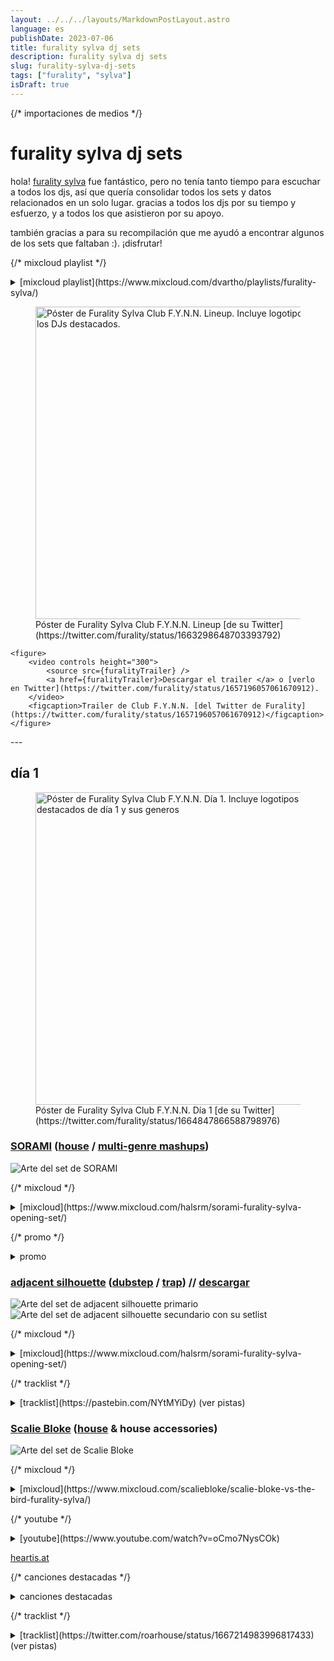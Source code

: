 ```yaml
---
layout: ../../../layouts/MarkdownPostLayout.astro
language: es
publishDate: 2023-07-06
title: furality sylva dj sets
description: furality sylva dj sets
slug: furality-sylva-dj-sets
tags: ["furality", "sylva"]
isDraft: true
---
```


{/* importaciones de medios */}

# furality sylva dj sets

hola! [furality sylva](https://furality.org/) fue fantástico, pero no tenía tanto tiempo para escuchar a todos los djs, 
así que quería consolidar todos los sets y datos relacionados en un solo lugar. gracias a todos los djs por su tiempo y esfuerzo, 
y a todos los que asistieron por su apoyo. 

también gracias a <CohostMention username="Dex" /> para <CohostTooltip username="Dex" postTitle="furality sylva dj sets" postDate="2023-06-09" postURL="https://cohost.org/Dex/post/1654063-furality-sylva-dj-se">su recompilación</CohostTooltip> que me ayudó a encontrar algunos de los sets que faltaban :).
¡disfrutar!

{/* mixcloud playlist */}
<details>
    <summary>[mixcloud playlist](https://www.mixcloud.com/dvartho/playlists/furality-sylva/)</summary>
    <iframe width="100%" height="180" src="https://www.mixcloud.com/widget/iframe/?hide_cover=1&feed=%2Fdvartho%2Fplaylists%2Ffurality-sylva%2F" frameborder="0" loading="lazy"></iframe>
</details>

<div class="row">
    <figure>
        <Image src={furalitySylvaLineupPoster} alt="Póster de Furality Sylva Club F.Y.N.N. Lineup. Incluye logotipos de todas los DJs destacados." height="500" />
        <figcaption>Póster de Furality Sylva Club F.Y.N.N. Lineup [de su Twitter](https://twitter.com/furality/status/1663298648703393792)</figcaption>
    </figure>

    <figure>
        <video controls height="300">
            <source src={furalityTrailer} />
            <a href={furalityTrailer}>Descargar el trailer </a> o [verlo en Twitter](https://twitter.com/furality/status/1657196057061670912).
        </video>
        <figcaption>Trailer de Club F.Y.N.N. [del Twitter de Furality](https://twitter.com/furality/status/1657196057061670912)</figcaption>
    </figure>
</div>
---

## día 1

<figure>
    <Image src={furalitySylvaDay1Poster} alt="Póster de Furality Sylva Club F.Y.N.N. Día 1. Incluye logotipos de los DJs destacados de día 1 y sus generos" height="500" />
    <figcaption>Póster de Furality Sylva Club F.Y.N.N. Día 1 [de su Twitter](https://twitter.com/furality/status/1664847866588798976)</figcaption>
</figure>

### [SORAMI](https://soramiwanwan.carrd.co/) ([house](https://es.wikipedia.org/wiki/House_(m%C3%BAsica)) / [multi-genre mashups](https://es.wikipedia.org/wiki/Mashup_(m%C3%BAsica)))
<img class="setArt" src={soramiSetArt.src} alt="Arte del set de SORAMI" />

{/* mixcloud */}
<details>
    <summary>[mixcloud](https://www.mixcloud.com/halsrm/sorami-furality-sylva-opening-set/)</summary>
    <iframe width="100%" height="60" src="https://www.mixcloud.com/widget/iframe/?hide_cover=1&mini=1&feed=%2Fhalsrm%2Fsorami-furality-sylva-opening-set%2F" frameborder="0" loading="lazy"></iframe>
</details>

{/* promo */}
<details>
    <summary>promo</summary>
    <figure>
        <video controls height="300">
            <source src={soramiPromo} />
            <a href={soramiPromo}>Descargar el promo </a> o [verlo en Twitter](https://twitter.com/dc_srm/status/1665878256028127232).
        </video>
        <figcaption>Promo del tracklist del set de SORAMI [de su Twitter](https://twitter.com/dc_srm/status/1665878256028127232)</figcaption>
    </figure>
</details>

### [adjacent silhouette](https://twitter.com/adjacentsilhou1) ([dubstep](https://es.wikipedia.org/wiki/Dubstep) / [trap](https://es.wikipedia.org/wiki/Trap_(m%C3%BAsica))) // [descargar](https://drive.google.com/file/d/1qtVlQ3JIcafILRUiSuH_r1KmGcxOmTXH/view)

<img class="setArt" src={adjacentSilhouetteSetArt1.src} alt="Arte del set de adjacent silhouette primario" />
<img class="setArt" src={adjacentSilhouetteSetArt2.src} alt="Arte del set de adjacent silhouette secundario con su setlist" />

{/* mixcloud */}
<details>
    <summary>[mixcloud](https://www.mixcloud.com/halsrm/sorami-furality-sylva-opening-set/)</summary>
    <iframe width="100%" height="60" src="https://www.mixcloud.com/widget/iframe/?hide_cover=1&mini=1&feed=%2Fadjacent_silhouette_%2Flive-at-furality-sylva-06022023%2F" frameborder="0" loading="lazy"></iframe>
</details>

{/* tracklist */}
<details>
    <summary>[tracklist](https://pastebin.com/NYtMYiDy) (ver pistas)</summary>

    <img class="setArtLarge" src={adjacentSilhouetteSetArt2.src} alt="Arte del set de adjacent silhouette secundario con su setlist" />

    | #     | canción                           | artista                       |
    |-------|-----------------------------------|-------------------------------|
    | 01    | Wanting / Knowing                 | KILLMATTER                    |
    | 02    | Leviathan Flows                   | Dr. Ozi                       |
    | 03    | Hit Em                            | BLURRD VZN, Louiejayxx        |
    | 04    | Rumble (Guy Arthur Remix)         | Fred Again, Flowdan, Skrillex |
    | 05    | Over                              | W IN K                        |
    | 06    | Babatunde (Voltra Remix)          | G-Rex, Peekaboo               |
    | 07    | Focus                             | Charli XCX                    |
    | 08    | Destiny                           | 1788-L, Blanke                |
    | 09    | Bye Bye (Emoteria Flip)           | Iglooghost                    |
    | 10    | Dog in a Cage                     | Convolk                       |
    | 11    | Flora                             | Malixe                        |
    | 12    | Sanctuary                         | Hikaru Utada                  |
    | 13    | Fellow Feeling (Shadeient Remix)  | Porter Robinson               |
    | 14    | Nihilism Begins at Home           | MUST DIE!                     |
    | 15    | Kaiju (Rickyxsan Remix)           | Space Laces                   |
    | 16    | Poppin'                           | Rickyxsan                     |
    | 17    | Time (Slumberjack Remix)          | Alison Wonderland, Quix       |
    | 18    | Disorder                          | Bellorum                      |
    | 19    | Sorrow Tech                       | MUST DIE!                     |
    | 20    | Dualism                           | Badfella                      |
    | 21    | Wraith                            | VRG                           |
    | 22    | Chaos                             | MUST DIE!                     |
    | 23    | Anodize                           | VARI                          |
    | 24    | Prettyboy                         | CORTR                         |
    | 25    | In Your Head (Control Freak Edit) | G Jones                       |
    | 26    | Laserbeam (Rico Harvey Flip)      | Ray Volpe                     |
    | 27    | Chamber (Ramonpang Flip)          | ISOxo                         |
    | 28    | Dream State                       | Frosttop                      |
    | 29    | Back to U (Control Freak Remix)   | Slander, William Black        |
    | 30    | Powermove (Scullion Flip)         | ISOxo, Peekaboo               |
    | 31    | Inhale Exhale                     | Aluna, KITO, Skrillex         |
    | 32    | Beam (Collicion Edit)             | ISOxo                         |
    | 33    | Tears                             | Joker, Skrillex, Sleepnet     |
    | 34    | Aurora                            | RL Grime                      |
    | 35    | Feeling                           | BAFU                          |
    | 36    | Eyes in the Water (Yohex Flip)    | Six Impala                    |
    | 37    | Want Me 2                         | Kavari                        |
    | 38    | Miss You (TRVCY Remix)            | Oliver Tree, Robin Schulz     |
    | 39    | Feel It All (MUST DIE! Remix)     | KOMPANY                       |
    | 40    | Ghost                             | Heimanu, Hex Cougar           |
    | 41    | Stallions                         | FKNSYD, Wavedash              |
    | 42    | Fellow Feeling (Worlds Live Edit) | Porter Robinson               |
</details>

### [Scalie Bloke](https://www.roarhouserecords.com/scalie-bloke/) ([house](https://es.wikipedia.org/wiki/House_(m%C3%BAsica)) & house accessories)

<img src={scalieBlokeSetArt.src} alt="Arte del set de Scalie Bloke" class="setArt" />

{/* mixcloud */}
<details>
    <summary>[mixcloud](https://www.mixcloud.com/scaliebloke/scalie-bloke-vs-the-bird-furality-sylva/)</summary>
    <iframe width="100%" height="60" src="https://www.mixcloud.com/widget/iframe/?hide_cover=1&mini=1&feed=%2Fscaliebloke%2Fscalie-bloke-vs-the-bird-furality-sylva%2F" frameborder="0" ></iframe>
</details>

{/* youtube */}
<details>
    <summary>[youtube](https://www.youtube.com/watch?v=oCmo7NysCOk)</summary>
    <iframe width="560" height="315" src="https://www.youtube-nocookie.com/embed/oCmo7NysCOk" title="YouTube video player" frameborder="0" allow="accelerometer; autoplay; clipboard-write; encrypted-media; gyroscope; picture-in-picture; web-share" allowfullscreen></iframe>
</details>

[heartis.at](https://hearthis.at/scaliebloke/dj-set-furality-2023-mixcloud-version/)

{/* canciones destacadas */}
<details>
    <summary>canciones destacadas</summary>

    #### WHSPRS - [Fox Boy (Scalie Bloke's Remix)](https://www.youtube.com/watch?v=3C6aPeQEm_E)

    <div class="row">
        <iframe width="560" height="315" src="https://www.youtube-nocookie.com/embed/3C6aPeQEm_E" title="YouTube video player" frameborder="0" allow="accelerometer; autoplay; clipboard-write; encrypted-media; gyroscope; picture-in-picture; web-share" allowfullscreen loading="lazy"></iframe>
        <iframe style="border-radius:12px" src="https://open.spotify.com/embed/track/101q7twdV5cSqdK1Ar5T19?utm_source=generator" width="100%" height="152" frameBorder="0" allowfullscreen="" allow="autoplay; clipboard-write; encrypted-media; fullscreen; picture-in-picture" loading="lazy"></iframe>
    </div>
    <iframe style="border: 0; width: 100%; height: 42px;" src="https://bandcamp.com/EmbeddedPlayer/album=1041146786/size=small/bgcol=333333/linkcol=e32c14/transparent=true/" seamless loading="lazy"><a href="https://roarhouse.bandcamp.com/album/whsprs-fox-boy-scalie-blokes-extended-mix">WHSPRS - Fox Boy (Scalie Bloke&#39;s Extended Mix) by WHSPRS, Scalie Bloke</a></iframe>
    
    #### Scratch 21 - [Big Balls (Scalie Bloke's Remix)](https://www.youtube.com/watch?v=20XxyOmLg4o)
    
    <iframe width="560" height="315" src="https://www.youtube-nocookie.com/embed/20XxyOmLg4o" title="YouTube video player" frameborder="0" allow="accelerometer; autoplay; clipboard-write; encrypted-media; gyroscope; picture-in-picture; web-share" allowfullscreen loading="lazy"></iframe>
    <iframe style="border: 0; width: 100%; height: 42px;" src="https://bandcamp.com/EmbeddedPlayer/album=2866769223/size=small/bgcol=333333/linkcol=2ebd35/transparent=true/" seamless loading="lazy"><a href="https://roarhouse.bandcamp.com/album/scratch-21-big-balls-dnb-remix">Scratch 21 - Big Balls (DnB Remix) by Kwirky Kobold, Scratch 21</a></iframe>
</details>

{/* tracklist */}
<details>
    <summary>[tracklist](https://twitter.com/roarhouse/status/1667214983996817433) (ver pistas)</summary>

    <div class="row">
        <figure>
            <video controls height="300">
                <source src={scalieBlokeTracklist1} />
                <a href={scalieBlokeTracklist1}>Descargar el primer video del tracklist</a> o [verlo en Twitter](https://twitter.com/roarhouse/status/1667214983996817433).
            </video>
            <figcaption>Primer video del tracklist del set de Scalie Bloke [de Twitter](https://twitter.com/roarhouse/status/1667214983996817433)</figcaption>
        </figure>

        <figure>
        <video controls height="300">
            <source src={scalieBlokeTracklist2} />
            [Descargar el segundo video del tracklist]({scalieBlokeTracklist2}) o [verlo en Twitter](https://twitter.com/roarhouse/status/1667254932154753024).
        </video>
        <figcaption>Segundo video del tracklist del set de Scalie Bloke [de Twitter](https://twitter.com/roarhouse/status/1667254932154753024)</figcaption>
        </figure>
    </div>

    | #     | tiempo                                                        | canción                                                                           | artista                                   |
    |-------|---------------------------------------------------------------|-----------------------------------------------------------------------------------|-------------------------------------------|
    | 01    | [00:00](https://www.youtube.com/watch?v=oCmo7NysCOk&t=0s)     | Furality 2023 Intro                                                               | Scalie Bloke                              |
    | 02    | [01:20](https://www.youtube.com/watch?v=oCmo7NysCOk&t=80s)    | Life (Intro)                                                                      | Scalie Bloke                              |
    | 03    | [02:20](https://www.youtube.com/watch?v=oCmo7NysCOk&t=140s)   | Mistakes                                                                          | Scalie Bloke                              |
    | 04    | [05:08](https://www.youtube.com/watch?v=oCmo7NysCOk&t=308s)   | American Boy (Acapella)                                                           | Kanye West, Estelle                       |
    | 05    | [05:36](https://www.youtube.com/watch?v=oCmo7NysCOk&t=336s)   | What Does The Fox Say (Acapella)                                                  | Yivis                                     |
    | 06    | [05:38](https://www.youtube.com/watch?v=oCmo7NysCOk&t=338s)   | [Fox Boy (Scalie Bloke's Remix)](https://www.youtube.com/watch?v=3C6aPeQEm_E)     | WHSPRS                                    |
    | 07    | [08:00](https://www.youtube.com/watch?v=oCmo7NysCOk&t=480s)   | Something Comfy (Scalie Bloke's Cover/Remix)                                      | Porter Robinson                           |
    | 08    | [09:15](https://www.youtube.com/watch?v=oCmo7NysCOk&t=555s)   | We R Who We R (Acapella)                                                          | Ke$ha                                     |
    | 09    | [09:26](https://www.youtube.com/watch?v=oCmo7NysCOk&t=566s)   | Ignition (Acapella)                                                               | R. kelly                                  |
    | 10    | [09:31](https://www.youtube.com/watch?v=oCmo7NysCOk&t=571s)   | Apologize (Acapella)                                                              | One Republic                              |
    | 11    | [10:12](https://www.youtube.com/watch?v=oCmo7NysCOk&t=612s)   | Never Gonna Give You Up (Acapella)                                                | Rick Astley                               |
    | 12    | [10:15](https://www.youtube.com/watch?v=oCmo7NysCOk&t=615s)   | We R Who We R (Acapella)                                                          | Ke$ha                                     |
    | 13    | [10:45](https://www.youtube.com/watch?v=oCmo7NysCOk&t=645s)   | Be Fine (Scalie Bloke's Remix)                                                    | Madeon                                    |
    | 14    | [12:14](https://www.youtube.com/watch?v=oCmo7NysCOk&t=734s)   | MYB (Acapella)                                                                    | Oliver                                    |
    | 15    | [12:16](https://www.youtube.com/watch?v=oCmo7NysCOk&t=736s)   | Stupid Horse (Acapella)                                                           | 100 Gecs                                  |
    | 16    | [12:20](https://www.youtube.com/watch?v=oCmo7NysCOk&t=740s)   | "I am a big Lizard" (Acapella)                                                    | (Some Charizard Animation that I forgot)  |
    | 17    | [12:26](https://www.youtube.com/watch?v=oCmo7NysCOk&t=746s)   | Dessert (Acapella)                                                                | Dawin                                     |
    | 18    | [12:28](https://www.youtube.com/watch?v=oCmo7NysCOk&t=748s)   | This is How we do it (Acapella)                                                   | Montell Jordan                            |
    | 19    | [12:30](https://www.youtube.com/watch?v=oCmo7NysCOk&t=750s)   | Club Action 4B Bootleg (Acapella)                                                 | Yo Majesty                                |
    | 20    | [12:32](https://www.youtube.com/watch?v=oCmo7NysCOk&t=752s)   | "I am a Dragon" (Acapella)                                                        | Scout TF2                                 |
    | 21    | [12:36](https://www.youtube.com/watch?v=oCmo7NysCOk&t=756s)   | Ridin' (Acapella)                                                                 | Chamillionaire                            |
    | 22    | [12:39](https://www.youtube.com/watch?v=oCmo7NysCOk&t=759s)   | HUMBLE (Acapella)                                                                 | Kendrick Lamar                            |
    | 23    | [12:42](https://www.youtube.com/watch?v=oCmo7NysCOk&t=762s)   | Macarena (Acapella)                                                               | Los Del Río                               |
    | 24    | [12:43](https://www.youtube.com/watch?v=oCmo7NysCOk&t=763s)   | Watch Me (Whip / Nae Nae) (Acapella)                                              | Silentó                                   |
    | 25    | [12:49](https://www.youtube.com/watch?v=oCmo7NysCOk&t=769s)   | Crank That (Acapella)                                                             | Soulja Boy                                |
    | 26    | [13:14](https://www.youtube.com/watch?v=oCmo7NysCOk&t=794s)   | Enemy (Acapella)                                                                  | Imagine Dragons                           |
    | 27    | [13:21](https://www.youtube.com/watch?v=oCmo7NysCOk&t=801s)   | Sexual Healing (Acapella)                                                         | Marvin Gaye                               |
    | 28    | [13:28](https://www.youtube.com/watch?v=oCmo7NysCOk&t=808s)   | Fallen Kingdom (Scalie Bloke's 140|128 Transition)                                | CaptainSparklez                           |
    | 29    | [16:14](https://www.youtube.com/watch?v=oCmo7NysCOk&t=974s)   | Reality (Instrumental)                                                            | Scalie Bloke                              |
    | 30    | [16:25](https://www.youtube.com/watch?v=oCmo7NysCOk&t=985s)   | Find You (Acapella)                                                               | Zedd                                      |
    | 31    | [17:58](https://www.youtube.com/watch?v=oCmo7NysCOk&t=1078s)  | Fireflies (Acapella)                                                              | Owl City                                  |
    | 32    | [18:28](https://www.youtube.com/watch?v=oCmo7NysCOk&t=1108s)  | Never Gonna Give You Up (Rick Roll Moment)                                        | Rick Astley                               |
    | 33    | [18:44](https://www.youtube.com/watch?v=oCmo7NysCOk&t=1124s)  | Wont Go (Scalie Bloke's Remix)                                                    | Snuffles                                  |
    | 34    | [21:40](https://www.youtube.com/watch?v=oCmo7NysCOk&t=1300s)  | Four To The Floor (Scalie Bloke's Remix)                                          | Starsailor                                |
    | 35    | [23:40](https://www.youtube.com/watch?v=oCmo7NysCOk&t=1420s)  | Chameleon (Acapella)                                                              | PNAU                                      |
    | 36    | [24:15](https://www.youtube.com/watch?v=oCmo7NysCOk&t=1455s)  | Heads Will Roll (Acapella)                                                        | Yeah Yeah Yeahs                           |
    | 37    | [24:27](https://www.youtube.com/watch?v=oCmo7NysCOk&t=1467s)  | Feelings                                                                          | Scalie Bloke                              |
    | 38    | [26:27](https://www.youtube.com/watch?v=oCmo7NysCOk&t=1587s)  | Original Music                                                                    | Scalie Bloke                              |
    | 39    | [28:11](https://www.youtube.com/watch?v=oCmo7NysCOk&t=1691s)  | Sweet Nothing (Acapella)                                                          | Calvin Harris, Florence Welch             |
    | 40    | [28:40](https://www.youtube.com/watch?v=oCmo7NysCOk&t=1720s)  | That Song That Goes                                                               | Scalie Bloke                              |
    | 41    | [30:08](https://www.youtube.com/watch?v=oCmo7NysCOk&t=1808s)  | DJ SET IS OVER                                                                    |
    | 42    | [30:22](https://www.youtube.com/watch?v=oCmo7NysCOk&t=1822s)  | Rumble                                                                            | Skrillex, Fred again.. & Flowdan          |
    | 43    | [30:25](https://www.youtube.com/watch?v=oCmo7NysCOk&t=1825s)  | Are you sick and tired already?                                                   | Macro Insurance                           |
    | 44    | [31:40](https://www.youtube.com/watch?v=oCmo7NysCOk&t=1900s)  | Wonderwall (Cover)                                                                | PLEASE TELL ME WHO THIS IS                |
    | 45    | [34:20](https://www.youtube.com/watch?v=oCmo7NysCOk&t=2060s)  | Mixed Messages (Scalie Bloke's Future Funk Remix)                                 | Tom Cardy                                 |
    | 46    | [35:40](https://www.youtube.com/watch?v=oCmo7NysCOk&t=2140s)  | Bass Ride                                                                         | Scalie Bloke                              |
    | 47    | [38:32](https://www.youtube.com/watch?v=oCmo7NysCOk&t=2312s)  | Music Sounds Better With You (Acapella)                                           | Stardust                                  |
    | 48    | [39:34](https://www.youtube.com/watch?v=oCmo7NysCOk&t=2374s)  | DJs                                                                               | Fellow Furry Twitch Streamer              |
    | 49    | [39:48](https://www.youtube.com/watch?v=oCmo7NysCOk&t=2388s)  | Dirty Car                                                                         | Studio Killers                            |
    | 50    | [40:50](https://www.youtube.com/watch?v=oCmo7NysCOk&t=2450s)  | Great Expectations (Acapella)                                                     | Renard                                    |
    | 51    | [41:06](https://www.youtube.com/watch?v=oCmo7NysCOk&t=2466s)  | Nothing To Say                                                                    | Scalie Bloke                              |
    | 52    | [43:30](https://www.youtube.com/watch?v=oCmo7NysCOk&t=2610s)  | Get Through                                                                       | Fox Stevenson                             |
    | 53    | [46:03](https://www.youtube.com/watch?v=oCmo7NysCOk&t=2763s)  | ID (I actaully don't know what to call this, its just a wip)                      | Scalie Bloke, Kjellu                      |
    | 54    | [47:22](https://www.youtube.com/watch?v=oCmo7NysCOk&t=2842s)  | Theme                                                                             | Zero Hero                                 |
    | 55    | [47:39](https://www.youtube.com/watch?v=oCmo7NysCOk&t=2859s)  | Memories (Acapella)                                                               | David Guetta                              |
    | 56    | [49:03](https://www.youtube.com/watch?v=oCmo7NysCOk&t=2943s)  | House Work                                                                        | Rob Analyze, Ondamike                     |
    | 57    | [49:33](https://www.youtube.com/watch?v=oCmo7NysCOk&t=2973s)  | So You Like That Huh (Acapella) (I had to dad)                                    | Gaba Neon                                 |
    | 58    | [49:48](https://www.youtube.com/watch?v=oCmo7NysCOk&t=2988s)  | Ich 'R 'U                                                                         | Boys Noise                                |
    | 59    | [49:55](https://www.youtube.com/watch?v=oCmo7NysCOk&t=2995s)  | Hide and Seek (Acapella)                                                          | Imogen Heap                               |
    | 60    | [50:20](https://www.youtube.com/watch?v=oCmo7NysCOk&t=3020s)  | Whatcha Say (Acapella)                                                            | Jason Derulo                              |
    | 61    | [50:55](https://www.youtube.com/watch?v=oCmo7NysCOk&t=3055s)  | The Incredible (Instrumental)                                                     | Angelo The Kid & Cream                    |
    | 62    | [51:36](https://www.youtube.com/watch?v=oCmo7NysCOk&t=3096s)  | Hole In Your Budget (Australian Pain Version)                                     | Scalie Bloke                              |
    | 63    | [51:42](https://www.youtube.com/watch?v=oCmo7NysCOk&t=3102s)  | Down Under (Acapella)                                                             | Men At Work                               |
    | 64    | [51:53](https://www.youtube.com/watch?v=oCmo7NysCOk&t=3113s)  | Services Australia Hold Messages (Vocals)                                         | Australian Goverment                      |
    | 65    | [51:08](https://www.youtube.com/watch?v=oCmo7NysCOk&t=3068s)  | Around The Twist                                                                  | 90s Australian TV                         |
    | 66    | [52:48](https://www.youtube.com/watch?v=oCmo7NysCOk&t=3168s)  | 1300 6 555 06                                                                     | Reading Writing Hotline Ad                |
    | 67    | [52:52](https://www.youtube.com/watch?v=oCmo7NysCOk&t=3172s)  | Stomp About                                                                       | Scalie Bloke                              |
    | 68    | [54:37](https://www.youtube.com/watch?v=oCmo7NysCOk&t=3277s)  | I like the spice girls                                                            | Soka Fuzz                                 |
    | 69    | [54:43](https://www.youtube.com/watch?v=oCmo7NysCOk&t=3283s)  | Wannabe (Acapella)                                                                | Spice Girls                               |
    | 70    | [54:50](https://www.youtube.com/watch?v=oCmo7NysCOk&t=3290s)  | What You Want                                                                     | Scalie Bloke                              |
    | 71    | [55:37](https://www.youtube.com/watch?v=oCmo7NysCOk&t=3337s)  | [Big Balls (Scalie Bloke's Remix)](https://www.youtube.com/watch?v=20XxyOmLg4o)   | Scratch 21                                |
    | 72    | [57:45](https://www.youtube.com/watch?v=oCmo7NysCOk&t=3465s)  | Ash Talon                                                                         | The Next DJ                               |
    </details>

### [Ashtalon](https://twitter.com/ashtalon) ([synthwave](https://es.wikipedia.org/wiki/Synthwave))

<img class="setArt" src={ashtalonSetArt.src} alt="Arte del set de Ashtalon" />

{/* mixcloud */}
<details>
    <summary>[mixcloud](https://www.mixcloud.com/Ashtalon/ashtalon-furality-sylva/)</summary>
    <iframe width="100%" height="60" src="https://www.mixcloud.com/widget/iframe/?hide_cover=1&mini=1&feed=%2FAshtalon%2Fashtalon-furality-sylva%2F" frameborder="0" loading="lazy"></iframe>
</details>

{/* youtube */}
<details>
    <summary>[youtube](https://www.youtube.com/watch?v=LnVBLq2qFJ8)</summary>
    <iframe width="560" height="315" src="https://www.youtube-nocookie.com/embed/LnVBLq2qFJ8" title="YouTube video player" frameborder="0" allow="accelerometer; autoplay; clipboard-write; encrypted-media; gyroscope; picture-in-picture; web-share" allowfullscreen loading="lazy"></iframe>
</details>

{/* tracklist */}
<details>
    <summary>[tracklist](https://www.youtube.com/watch?v=LnVBLq2qFJ8) (ver pistas)</summary>
    | #     | tiempo                                                            | canción                               | artista                                   |
    |-------|-------------------------------------------------------------------|---------------------------------------|-------------------------------------------|
    | 01    | [0:00](https://www.youtube.com/watch?v=LnVBLq2qFJ8&t=0s)          | Intro                                 |                                           |
    | 02    | [0:12](https://www.youtube.com/watch?v=LnVBLq2qFJ8&t=12s)         | Utopia                                | Soba                                      |                         
    | 03    | [1:26](https://www.youtube.com/watch?v=LnVBLq2qFJ8&t=86s)         | Mercenary                             | F.O.O.L & Power Glove                     |        
    | 04    | [4:40](https://www.youtube.com/watch?v=LnVBLq2qFJ8&t=280s)        | RIVALS                                | Alex & Tokyo Rose                         |      
    | 05    | [5:35](https://www.youtube.com/watch?v=LnVBLq2qFJ8&t=335s)        | Hypnocurrency                         | Rezz & Deadmau5                           |           
    | 06    | [8:40](https://www.youtube.com/watch?v=LnVBLq2qFJ8&t=520s)        | Infiltrator                           | Daniel Deluxe                             |            
    | 07    | [9:44](https://www.youtube.com/watch?v=LnVBLq2qFJ8&t=584s)        | Star Eater                            | Daniel Deluxe                             |       
    | 08    | [10:51](https://www.youtube.com/watch?v=LnVBLq2qFJ8&t=651s)       | Game Time                             | 3LAU                                      |
    | 09    | [12:02](https://www.youtube.com/watch?v=LnVBLq2qFJ8&t=722s)       | Stasis                                | Signal Void                               |
    | 10    | [13:12](https://www.youtube.com/watch?v=LnVBLq2qFJ8&t=792s)       | Spoiler                               | Hyper                                     |
    | 11    | [14:03](https://www.youtube.com/watch?v=LnVBLq2qFJ8&t=843s)       | The Drone Racing League               | GUNSHIP                                   |
    | 12    | [15:26](https://www.youtube.com/watch?v=LnVBLq2qFJ8&t=926s)       | Boostergangs                          | Misanthropix                              |
    | 13    | [16:47](https://www.youtube.com/watch?v=LnVBLq2qFJ8&t=1007s)      | The Return                            | Pylot                                     |
    | 14    | [18:08](https://www.youtube.com/watch?v=LnVBLq2qFJ8&t=1088s)      | Bust It Out                           | FWLR                                      |
    | 15    | [20:36](https://www.youtube.com/watch?v=LnVBLq2qFJ8&t=1236s)      | Ponderous                             | Toutant                                   |
    | 16    | [21:12](https://www.youtube.com/watch?v=LnVBLq2qFJ8&t=1272s)      | Mutiny                                | Varien                                    |
    | 17    | [22:24](https://www.youtube.com/watch?v=LnVBLq2qFJ8&t=1344s)      | Looking for Tracy Tzu                 | Carpenter Brut                            |
    | 18    | [23:44](https://www.youtube.com/watch?v=LnVBLq2qFJ8&t=1424s)      | A Race Against Time                   | Pylot                                     |
    | 19    | [25:29](https://www.youtube.com/watch?v=LnVBLq2qFJ8&t=1529s)      | Shape Shifter                         | 3FORCE                                    |
    | 20    | [26:56](https://www.youtube.com/watch?v=LnVBLq2qFJ8&t=1616s)      | Obsolete                              | DEADLIFE                                  |
    | 21    | [29:13](https://www.youtube.com/watch?v=LnVBLq2qFJ8&t=1753s)      | DOOM on Roland Super Jupiter (MKS-80) | Anders Enger Jensen                       |
    | 22    | [30:18](https://www.youtube.com/watch?v=LnVBLq2qFJ8&t=1818s)      | Dressed to Kill                       | Dance With the Dead                       |
    | 23    | [31:54](https://www.youtube.com/watch?v=LnVBLq2qFJ8&t=1914s)      | Neo-Tokyo (Dance With the Dead Remix) | Scandroid                                 |
    | 24    | [33:52](https://www.youtube.com/watch?v=LnVBLq2qFJ8&t=2032s)      | DiscoVision                           | Anders Enger Jensen                       |
    | 25    | [35:54](https://www.youtube.com/watch?v=LnVBLq2qFJ8&t=2154s)      | Axel F                                | Harold Faltermeyer                        |
    | 26    | [37:05](https://www.youtube.com/watch?v=LnVBLq2qFJ8&t=2225s)      | The Force Theme                       | Scandroid                                 |
    | 27    | [38:10](https://www.youtube.com/watch?v=LnVBLq2qFJ8&t=2290s)      | I'm Blue                              | Eiffel 65                                 |
    | 28    | [39:52](https://www.youtube.com/watch?v=LnVBLq2qFJ8&t=2392s)      | Le Perv                               | Carpenter Brut                            |
    | 29    | [40:47](https://www.youtube.com/watch?v=LnVBLq2qFJ8&t=2447s)      | Throttle Up                           | Dynatron                                  |
    | 30    | [42:04](https://www.youtube.com/watch?v=LnVBLq2qFJ8&t=2524s)      | Montrose                              | Le Matos                                  |
    | 31    | [43:04](https://www.youtube.com/watch?v=LnVBLq2qFJ8&t=2584s)      | Cherenkov Blue Overdriver             | Dan Terminus                              |
    | 32    | [45:05](https://www.youtube.com/watch?v=LnVBLq2qFJ8&t=2705s)      | Lay All Your Love On Me               | Amberian Dawn                             |
    | 33    | [46:43](https://www.youtube.com/watch?v=LnVBLq2qFJ8&t=2803s)      | The Man Who Made a Monster            | Dance With the Dead                       |
    | 34    | [47:38](https://www.youtube.com/watch?v=LnVBLq2qFJ8&t=2858s)      | Roller Mobster                        | Carpenter Brut                            |
    | 35    | [48:55](https://www.youtube.com/watch?v=LnVBLq2qFJ8&t=2935s)      | Riot                                  | Dance With the Dead                       |
    | 36    | [49:57](https://www.youtube.com/watch?v=LnVBLq2qFJ8&t=2997s)      | Screams and Whispers                  | Dance With the Dead                       |
    | 37    | [51:27](https://www.youtube.com/watch?v=LnVBLq2qFJ8&t=3087s)      | True Survivor                         | David Hasselhoff                          |
    | 38    | [53:23](https://www.youtube.com/watch?v=LnVBLq2qFJ8&t=3203s)      | Danger Zone                           | Max Cruise                                |
</details>

{/* promo */}
<details>
    <summary>promo</summary>
    <figure>
        <img class="thumbnail" src={ashtalonPromo1.src} alt="Arte de promo del set de Ashtalon" />
        <figcaption>Arte. «Ashtalon. Synthwave. 2-3 de junio de 2023. 4PM, 12AM, 8AM AEST. [furality.org/schedule](https://furality.org/schedule)» [(fuente)](https://twitter.com/Ashtalon/status/1663748133787176960)</figcaption>
    </figure>
    <figure>
        <img class="setArtLarge" src={ashtalonPromo2.src} alt="Arte de promo del set de Ashtalon" />
        <figcaption>Póster. «Te quiero en mi set de DJ. 2-3 de junio de 2023. [furality.org/schedule](https://furality.org/schedule)» [(fuente)](https://twitter.com/Ashtalon/status/1664238642741800960)</figcaption>
    </figure>
</details>

### [DJ Foxy](https://linktr.ee/foxyfan13) ([hardstyle](https://es.wikipedia.org/wiki/Hardstyle))

<img class="thumbnail" src={djFoxySetArt.src} alt="Arte del set de DJ Foxy" />

{/* youtube */}
<details>
    <summary>[youtube](https://www.youtube.com/watch?v=tOxvE2pDHJ4&embeds_referring_euri=http%3A%2F%2Flocalhost%3A3000%2F)</summary>
    <iframe width="560" height="315" src="https://www.youtube-nocookie.com/embed/tOxvE2pDHJ4" title="YouTube video player" frameborder="0" allow="accelerometer; autoplay; clipboard-write; encrypted-media; gyroscope; picture-in-picture; web-share" allowfullscreen loading="lazy"></iframe>
</details>

{/* tracklist */}
<details>
    <summary>[tracklist](https://www.youtube.com/watch?v=LnVBLq2qFJ8) (ver pistas)</summary>
    | #     | tiempo                                                        | canción                                               | artista                           |
    |-------|---------------------------------------------------------------|-------------------------------------------------------|-----------------------------------|
    | 01    | [0:00](https://www.youtube.com/watch?v=tOxvE2pDHJ4&t=0s)      | Tides (Trailerized)                                   | JDX                               |
    | 02    | [1:56](https://www.youtube.com/watch?v=tOxvE2pDHJ4&t=116s)    | Transform                                             | Sound Rush & Sogma ft. Robin Vane |
    | 03    | [6:52](https://www.youtube.com/watch?v=tOxvE2pDHJ4&t=412s)    | Shine a Light                                         | Hardwell & Wildstylez ft. KiFi    |
    | 04    | [9:50](https://www.youtube.com/watch?v=tOxvE2pDHJ4&t=590s)    | So Easy                                               | Da Tweekaz & LNY TNZ              |
    | 05    | [12:59](https://www.youtube.com/watch?v=tOxvE2pDHJ4&t=779s)   | The Jungle                                            | Primeshock                        |
    | 06    | [16:37](https://www.youtube.com/watch?v=tOxvE2pDHJ4&t=997s)   | Into Pieces                                           | JGSW                              |
    | 07    | [19:23](https://www.youtube.com/watch?v=tOxvE2pDHJ4&t=1163s)  | Love Of My Life                                       | Subraver                          |
    | 08    | [22:00](https://www.youtube.com/watch?v=tOxvE2pDHJ4&t=1320s)  | Harder Generation                                     | D-Block & S-te-Fan                |
    | 09    | [25:40](https://www.youtube.com/watch?v=tOxvE2pDHJ4&t=1540s)  | Into Ecstasy                                          | Hard Driver                       |
    | 10    | [28:52](https://www.youtube.com/watch?v=tOxvE2pDHJ4&t=1732s)  | Live Fast Die Young                                   | Sub Zero Project & Rebelion       |
    | 11    | [32:45](https://www.youtube.com/watch?v=tOxvE2pDHJ4&t=1965s)  | Heroes of the Night (Intents Festival 2019 Anthem)    | Sub Zero Project & D-Sturb        |
    | 12    | [37:08](https://www.youtube.com/watch?v=tOxvE2pDHJ4&t=2228s)  | Before I Wake Up                                      | Headhunterz & Vertile             |
    | 13    | [40:04](https://www.youtube.com/watch?v=tOxvE2pDHJ4&t=2404s)  | Magnetism                                             | D-Sturb & Act of Rage ft. MC Nolz |
    | 14    | [43:52](https://www.youtube.com/watch?v=tOxvE2pDHJ4&t=2632s)  | BACK TO THE ROOTS                                     | Rooler & Sickmode                 |
    | 15    | [46:37](https://www.youtube.com/watch?v=tOxvE2pDHJ4&t=2797s)  | Simulation                                            | Rebelion & Vertile                |
    | 16    | [50:16](https://www.youtube.com/watch?v=tOxvE2pDHJ4&t=3016s)  | BREAK THE FALL                                        | Riot Shift                        |
    | 17    | [53:07](https://www.youtube.com/watch?v=tOxvE2pDHJ4&t=3187s)  | Nobody Said It Was Easy (Sefa Remix)                  | Evil Activities                   |
    | 18    | [57:40](https://www.youtube.com/watch?v=tOxvE2pDHJ4&t=3460s)  | End Credits (from Qlimax The Source)                  | JDX                               |
</details>

{/* promo */}
<details>
    <summary>promo</summary>
    <blockquote class="twitter-tweet" data-dnt="true" data-theme="dark">
        <p lang="en" dir="ltr">Happy birthday Dad... I love you and miss you.<br /><br />I decided to make a special trailer for my show next weekend to commemorate today, which would have been my late father&#39;s 60th birthday.<br /><br />Dad, wherever you are... I hope you&#39;re proud of me. 🧡 <a href="https://t.co/vZmhi6MYac">pic.twitter.com/vZmhi6MYac</a></p>&mdash; DJ Foxy (FoxyFan13) 🎧🧡➡️ Youmacon, MC3, MFF? (@FoxyFan13_YT) <a href="https://twitter.com/FoxyFan13_YT/status/1662516444343549952?ref_src=twsrc%5Etfw">May 27, 2023</a>
    </blockquote> 
    <script async src="https://platform.twitter.com/widgets.js" charset="utf-8"></script>
    <figure>
        <img class="thumbnail" src={djFoxyPromo1.src} alt="Promo del set de DJ Foxy" />
        <figcaption>Póster. «Hardstyle Para Siempre. DJ Foxy Furality Sylva. Presenciar el estreno mundial. 2 de junio de 2023. 3 AM, 11 AM, 7 PM EST.» [(fuente)](https://twitter.com/FoxyFan13_YT/status/1664158112905822211)</figcaption>
    </figure>
    <figure>
        <img class="thumbnail" src={djFoxyPromo2.src} alt="Promo del set de DJ Foxy" />
        <figcaption>Póster. «Hardstyle Para Siempre.» [(fuente)](https://twitter.com/FoxyFan13_YT/status/1665633033599238145)</figcaption>
    </figure>
    <figure>
        <img class="thumbnail" src={djFoxyPromo3.src} alt="Promo del set de DJ Foxy" />
        <figcaption>Póster. «DJ Foxy. Hardstyle Para Siempre. ¡Gracias Furality!» [(fuente)](https://twitter.com/FoxyFan13_YT/status/1665843988547371009)</figcaption>
    </figure>
    <figure>
        <img class="thumbnail" src={djFoxyPromo4.src} alt="Promo del set de DJ Foxy" />
        <figcaption>Póster. «DJ Foxy. Hardstyle Para Siempre. Set de DJ completo» [(fuente)](https://twitter.com/FoxyFan13_YT/status/1666158828298043401)</figcaption>
    </figure>
</details>

### [Morganite](https://morganite.io) ([trance psicodélico](https://es.wikipedia.org/wiki/Trance_psicod%C3%A9lico))

<img class="setArt" src={morganiteSetArt.src} alt="Arte del set de Morganite" />

{/* mixcloud */}
<details>
    <summary>[mixcloud](https://www.mixcloud.com/morganitenoises/trance-in-the-jungle-morganite-furality-sylva/)</summary>
    <iframe width="100%" height="60" src="https://www.mixcloud.com/widget/iframe/?hide_cover=1&mini=1&feed=%2Fmorganitenoises%2Ftrance-in-the-jungle-morganite-furality-sylva%2F" frameborder="0" loading="lazy"></iframe>
</details>

{/* tracklist */}
<details>
    <summary>[tracklist](https://www.mixcloud.com/morganitenoises/trance-in-the-jungle-morganite-furality-sylva/) (ver pistas)</summary>
    | #  | tiempo   | canción                   | artista                               |
    |----|----------|---------------------------|---------------------------------------|
    | 01 | 00:00    | This is a Morganite Mix   | 15.ai                                 |
    | 02 | 00:03    | Deep Jungle Walk          | Astrix                                |
    | 03 | 06:29    | Humanity                  | Khaze                                 |
    | 04 | 07:35    | 1000 Trips                | CosaNostra                            |
    | 05 | 10:10    | Mandala                   | Blastoyz                              |
    | 06 | 13:34    | Burning Out               | Burn in Noise, Outsiders              |
    | 07 | 17:18    | Dmt Wtf                   | Xenoben                               |
    | 08 | 22:24    | Flying Objects            | Karmatrix                             |
    | 09 | 25:35    | Peace of Mind             | Menumas, Raz                          |
    | 10 | 30:54    | Mantra                    | Electric Universe                     |
    | 11 | 34:05    | 2020                      | Gadium                                |
    | 12 | 37:50    | Power Source              | Mad Maxx, Menog                       |
    | 13 | 43:10    | Lucy Called               | Alieen                                |
    | 14 | 47:31    | Neurogenesis              | Psilocybe Project                     |
    | 15 | 49:34    | Psychedelic Consciousness | Spectree & Browkan                    |
    | 16 | 52:23    | Active Galaxy             | Electric Universe                     |
    | 17 | 54:19    | Three Little Birds        | Timmy Trumpet, Prezioso, 71 Digits    |
</details>

### [TRASH_TANUKI](https://twitter.com/TR4SH_TANUKI) ([hip hop](https://es.wikipedia.org/wiki/Hip_hop))

<img class="setArt" src={trashTanukiSetArt.src} />

{/* mixcloud */}
<details>
    <summary>[mixcloud](https://www.mixcloud.com/TRASH_TANUKI/furality-sylva-hip-hop-set-6-2-23/)</summary>
    <iframe width="100%" height="60" src="https://www.mixcloud.com/widget/iframe/?hide_cover=1&mini=1&feed=%2FTRASH_TANUKI%2Ffurality-sylva-hip-hop-set-6-2-23%2F" frameborder="0" ></iframe>
</details>

{/* tracklist */}
<details>
    <summary>[tracklist](https://www.mixcloud.com/TRASH_TANUKI/furality-sylva-hip-hop-set-6-2-23/) (ver pistas)</summary>
    | #  | tiempo   | canción                                                               | artista                               |
    |----|----------|-----------------------------------------------------------------------|---------------------------------------|
    | 01 | 00:00    | I like It                                                             | Bad Bunny, Cardi B, J Balvin          |
    | 02 | 02:08    | Floor Seats                                                           | A$AP Ferg                             |
    | 03 | 03:20    | WHATS POPPIN                                                          | Jack Harlow                           |
    | 04 | 04:39    | Walk It Talk It                                                       | Migos                                 |
    | 05 | 05:56    | No Stylist                                                            | French Montana                        |
    | 06 | 07:42    | SICKO MODE FORTNITE (Gas Gas Gas x Sicko Mode)                        | SilvaGunner                           |
    | 07 | 09:44    | SICKO MODE                                                            | Travis Scott                          |
    | 08 | 10:56    | Bounce Back                                                           | Big Sean                              |
    | 09 | 12:20    | HANDSOMER                                                             | Russ                                  |
    | 10 | 13:34    | Lane Switcha (feat. A$AP Rocky, Juicy J & Project Pat)                | Pop Smoke, Skepta                     |
    | 11 | 14:32    | YBN Kart Wii                                                          | Naz3nt                                |
    | 12 | 16:30    | Diamonds                                                              | Megan Thee Stallion, Normani          |
    | 13 | 18:41    | Twerk ft. Cardi B                                                     | City Girls                            |
    | 14 | 20:13    | Provide                                                               | G-Eazy                                | 
    | 15 | 22:32    | Going Back to Cali                                                    | The Notorious B.I.G                   |
    | 16 | 24:48    | Hip Hop Hooray                                                        | Naughty by Nature                     |
    | 17 | 26:46    | O.P.P                                                                 | Naughty by Nature                     |
    | 18 | 28:05    | Slam                                                                  | Onyx                                  |
    | 19 | 29:12    | Return of the Tres                                                    | Delinquent Habits                     |
    | 20 | 31:46    | I'm A King                                                            | Bobby Sessions, megan Thee Stallion   |
    | 21 | 34:10    | Ayy Macarena                                                          | Tyga                                  |
    | 22 | 35:57    | Just A Lil' Thick (She Juicy)                                         | Trinidad James, Mystikal, Lil Dicky   |
    | 23 | 38:38    | Be Faithful                                                           | Fatman Scoop                          |
    | 24 | 40:24    | This or That                                                          | Black Sheep                           |
    | 25 | 42:37    | Rump Shaker                                                           | Wreckx-n-Effect                       |
    | 26 | 44:27    | Miami                                                                 | Will Smith                            |
    | 27 | 46:33    | ULTIMATE BOOTY DROP                                                   | unknown                               |
    | 28 | 51:26    | Metaknight Got Back                                                   | Princess​Rosalina                      |
    | 29 | 53:36    | Battlefield - Super Smash Bros. Brawl (SSBB x Face Off - Tech N9ne)   | SilvaGunner                           |
</details>

### [Physwolf](https://twitter.com/PhysWolf) ([happy hardcore](https://es.wikipedia.org/wiki/Happy_hardcore))

<img class="setArt" src={physwolfSetArt.src} alt="Set art del set de Physwolf" />

{/* mixcloud */}
<details>
    <summary>[mixcloud](https://www.mixcloud.com/DJPhyswolf/happy-hardcore-furality-sylva/)</summary>
    <iframe width="100%" height="60" src="https://www.mixcloud.com/widget/iframe/?hide_cover=1&mini=1&feed=%2FDJPhyswolf%2Fhappy-hardcore-furality-sylva%2F" frameborder="0" loading="lazy"></iframe>
</details>

{/* tracklist */}
<details>
    <figure>
        <img class="setArtLarge" src={physwolfTracklist.src} alt="Tracklists del set de Physwolf" />
        <figcaption>Tracklist del set de Physwolf [de su Twitter](https://twitter.com/PhysWolf/status/1665957436153528321)</figcaption>
    </figure>
    <summary>[tracklist](https://twitter.com/PhysWolf/status/1665957436153528321) (ver pistas)</summary>
    | #  | tiempo   | canción                                                   | artista                                               |
    |----|----------|-----------------------------------------------------------|-------------------------------------------------------|
    | 01 | 00:00    | Intro                                                     | Physwolf, Jay Hutch                                   |
    | 02 | 01:43    | Open Your Eyes (Extended Mix)                             | DNA                                                   |
    | 03 | 02:37    | DivineYasha                                               | Inquisitive                                           |
    | 04 | 02:50    | Wake Up (Extended Mix)                                    | Mike Reverie                                          |
    | 05 | 03:38    | Moskau (Extended Mix)                                     | Da Tweekaz, Harris & Ford                             |
    | 06 | 05:25    | FUCK YEAH (feat. Toneshifterz) (Extended Mix)             | Toneshifterz, Timmy Trumpet, Will Sparks, Code Black  |
    | 07 | 06:52    | Crash & Burn (Technikore Remix) feat. Giin (Extended Mix) | Giin, Tweekacore, Darren Styles                       |
    | 08 | 09:27    | Slave To The Rave (Original Mix)                          | DJ Isaac, D-Block & S-te-Fan                          |
    | 09 | 10:09    | Holding Out For A Hero (Extended Mix)                     | NIVIRO                                                |
    | 10 | 12:27    | Loved By You (Extended Mix)                               | Uwaukh, SteelniX                                      |
    | 11 | 13:46    | Tik Tok (Extended Mix)                                    | Mike Enemy                                            |
    | 12 | 14:27    | Manifest (Original Mix)                                   | Pegboard Nerds, More Plastic                          |
    | 13 | 15:14    | Bout hit'em with this furry shit                          | Crunnchy                                              |
    | 14 | 15:42    | Where Did You Go (Extended Mix)                           | Tatsunoshin                                           |
    | 15 | 16:04    | Loco (Original Mix)                                       | Riot Ten, SAYMYNAME                                   |
    | 16 | 17:24    | We Are The Ravers (Extended Mix)                          | Ben Nicky, MC Stretch, Olly James                     |
    | 17 | 18:50    | DLMD (Extended Mix)                                       | TNT, Darren Styles                                    |
    | 18 | 20:55    | Alegria (Extended Mix)                                    | NIVIRO                                                |
    | 19 | 21:48    | Utopia (QUB3, Quickdrop & B0UNC3 Extended Remix)          | dBrotherz                                             |
    | 20 | 23:20    | YOU (Extended Mix)                                        | Special D., Le Shuuk                                  |
    | 21 | 25:57    | Another Day (Extended Mix)                                | Charly Lownoise, Re-Style                             |
    | 22 | 28:05    | Come With Me (Extended Mix)                               | W&W, Special D, Harris & Ford                         |
    | 23 | 28:29    | Jagermeister (Extended Mix)                               | Da Tweekaz                                            |
    | 24 | 29:26    | Forever Strong (Extended Mix)                             | Axel Oliver, SteelniX                                 |
    | 25 | 31:19    | Untouchable (DJ Edit)                                     | S3rl, Lida, Sara                                      |
    | 26 | 32:49    | Predictable Rave Song (DJ Edit)                           | S3rl, Tamika                                          |
    | 27 | 34:49    | Uebok (feat. Instasamka) (VIP)                            | Apashe                                                |
    | 28 | 35:36    | Born To Fit In (Extended Mix)                             | Brennan Heart                                         |
    | 29 | 37:18    | Rave Hoven (feat. Maikki) (Extended Mix)                  | Broken Minds, Dimatik, Maikki                         |
    | 30 | 37:40    | Bad Boyz 4 Life (Extended Mix)                            | Joey Riot, Violate                                    |
    | 31 | 39:43    | Punch The Gas (DJ Edit)                                   | S3rl, Brisk                                           |
    | 32 | 40:36    | Through the Night (DJ Edit)                               | S3rl, Tatsunoshin                                     |
    | 33 | 40:59    | Meet Her At The Love Parade (Extended Mix)                | Technikore, JTS                                       |
    | 34 | 41:21    | Left Me Bleeding (Extended Mix)                           | Joshua, Teddy                                         |
    | 35 | 43:22    | Wellerman (Harris & Ford Extended Remix)                  | Captain X                                             |
    | 36 | 45:03    | Zodiac (Original Mix)                                     | Access One                                            |
    | 37 | 47:26    | Hate Me                                                   | Re-Style, Crypton                                     |
    | 38 | 48:56    | Caramelldansen                                            | Caramella Girls                                       |
    | 39 | 49:56    | Cherry Pop (DJ Edit)                                      | S3rl, Gl!tch                                          |
    | 40 | 51:07    | The King (Extended Mix)                                   | Timmy Trumpet, VITAS                                  |
    | 41 | 51:27    | Lost City (Extended Mix)                                  | Lune, Runeforce                                       |
    | 42 | 53:27    | Deus Ex Machina (Original Mix)                            | Hommarju                                              |
    | 43 | 54:00    | Reignite (Extended Mix)                                   | Re-Style, Juju Rush                                   |
    | 44 | 54:40    | Lamour Toujour                                            | Jonski                                                |
</details>

{/* promo */}
<details>
    <summary>promo</summary>
    <figure>
        <img class="setArtLarge" src={physwolfPromo.src} alt="Promo del set de Physwolf" />
        <figcaption>Póster [de su Twitter](https://twitter.com/PhysWolf/status/1664136389406097408).</figcaption>
    </figure>
</details>

## día 2

<figure>
    <Image src={furalitySylvaDay2Poster} alt="Póster de Furality Sylva Club F.Y.N.N. Día 2. Incluye logotipos de los DJs destacados de día 2 y sus generos" height="500" />
    <figcaption>Póster de Furality Sylva Club F.Y.N.N. Día 2 de [su Twitter](https://twitter.com/furality/status/1665168022208933889)</figcaption>
</figure>

### [Kittz](https://twitter.com/kittiah) (feel-good filthy [funk](https://es.wikipedia.org/wiki/Funk))

<img class="setArt" src={kittzSetArt.src} alt="Arte del set de Kittz" />

{/* mixcloud */}
<details>
    <summary>[mixcloud](https://www.mixcloud.com/kittz/kittz-furality-sylva/)</summary>
    <iframe width="100%" height="60" src="https://www.mixcloud.com/widget/iframe/?hide_cover=1&mini=1&feed=%2Fkittz%2Fkittz-furality-sylva%2F" frameborder="0" loading="lazy"></iframe>
</details>

{/* promo */}
<details>
    <summary>promo</summary>
    <figure>
        <img class="setArtLarge" src={kittzPromo.src} alt="Arte de promo del set de Kittz" />
        <figcaption>Póster de [su Twitter](https://twitter.com/kittiah/status/1664335188598333466).</figcaption>
    </figure>
</details>

### [Khaliber](https://linktr.ee/khaliber) ([dubstep](https://es.wikipedia.org/wiki/Dubstep) melódico / hybrid [trap](https://es.wikipedia.org/wiki/Trap_(m%C3%BAsica)))

<img class="setArt" src={khaliberSetArt.src} alt="Arte del set de Khaliber" />

{/* mixcloud */}
<details>
    <summary>[mixcloud](hhttps://www.mixcloud.com/khaliber/khaliber-live-furality-sylva-2023/)</summary>
    <iframe width="100%" height="60" src="https://www.mixcloud.com/widget/iframe/?hide_cover=1&mini=1&feed=%2Fkhaliber%2Fkhaliber-live-furality-sylva-2023%2F" frameborder="0" ></iframe>
</details>

{/* canciones destacadas */}
<details>
    <summary>canciones destacadas</summary>

    #### [Khaliber & NeverLastStanding - Refuge](https://khaliber.bandcamp.com/track/refuge-2)
    <iframe width="560" height="315" src="https://www.youtube-nocookie.com/embed/BnUuOEKKI3M" title="YouTube video player" frameborder="0" allow="accelerometer; autoplay; clipboard-write; encrypted-media; gyroscope; picture-in-picture; web-share" allowfullscreen loading="lazy"></iframe>
    <iframe style="border: 0; width: 100%; height: 42px;" src="https://bandcamp.com/EmbeddedPlayer/album=4125110503/size=small/bgcol=333333/linkcol=2ebd35/track=681008162/transparent=true/" seamless loading="lazy"><a href="https://khaliber.bandcamp.com/album/beyond">BEYOND by Khaliber &amp; NeverLastStanding</a></iframe>
    <iframe width="100%" height="166" scrolling="no" frameborder="no" allow="autoplay" src="https://w.soundcloud.com/player/?url=https%3A//api.soundcloud.com/tracks/983838061&color=%235ca966&auto_play=false&hide_related=true&show_comments=false&show_user=true&show_reposts=false&show_teaser=false&visual=false" loading="lazy"></iframe><div style="font-size: 10px; color: #cccccc;line-break: anywhere;word-break: normal;overflow: hidden;white-space: nowrap;text-overflow: ellipsis; font-family: Interstate,Lucida Grande,Lucida Sans Unicode,Lucida Sans,Garuda,Verdana,Tahoma,sans-serif;font-weight: 100;"><a href="https://soundcloud.com/khaliber" title="Khaliber" target="_blank" style="color: #cccccc; text-decoration: none;">Khaliber</a> · <a href="https://soundcloud.com/khaliber/khaliber-neverlaststanding-refuge" title="Refuge (/w NeverLastStanding)" target="_blank" style="color: #cccccc; text-decoration: none;">Refuge (/w NeverLastStanding)</a></div>
    <iframe style="border-radius:12px" src="https://open.spotify.com/embed/track/46CxCcGDzze0i1o6whEWll?utm_source=generator" width="100%" height="152" frameBorder="0" allowfullscreen="" allow="autoplay; clipboard-write; encrypted-media; fullscreen; picture-in-picture" loading="lazy"></iframe>


    ### [Khaliber - Back 2 Life](https://khaliber.bandcamp.com/track/back-2-life)
    <iframe width="560" height="315" src="https://www.youtube-nocookie.com/embed/UYSYcTTbR_k" title="YouTube video player" frameborder="0" allow="accelerometer; autoplay; clipboard-write; encrypted-media; gyroscope; picture-in-picture; web-share" allowfullscreen loading="lazy"></iframe>
    <iframe style="border: 0; width: 100%; height: 42px;" src="https://bandcamp.com/EmbeddedPlayer/track=719117110/size=small/bgcol=ffffff/linkcol=0687f5/transparent=true/" seamless loading="lazy"><a href="https://khaliber.bandcamp.com/track/back-2-life">Back 2 Life by Khaliber</a></iframe>
    <iframe width="100%" height="166" scrolling="no" frameborder="no" allow="autoplay" src="https://w.soundcloud.com/player/?url=https%3A//api.soundcloud.com/tracks/1395117211&color=%232af5f7&auto_play=false&hide_related=true&show_comments=false&show_user=true&show_reposts=false&show_teaser=false"></iframe><div style="font-size: 10px; color: #cccccc;line-break: anywhere;word-break: normal;overflow: hidden;white-space: nowrap;text-overflow: ellipsis; font-family: Interstate,Lucida Grande,Lucida Sans Unicode,Lucida Sans,Garuda,Verdana,Tahoma,sans-serif;font-weight: 100;"><a href="https://soundcloud.com/khaliber" title="Khaliber" target="_blank" style="color: #cccccc; text-decoration: none;">Khaliber</a> · <a href="https://soundcloud.com/khaliber/back2life" title="BACK 2 LIFE" target="_blank" style="color: #cccccc; text-decoration: none;">BACK 2 LIFE</a></div>
    <iframe style="border-radius:12px" src="https://open.spotify.com/embed/track/4qQ77E20lZ76AfQz78U5rp?utm_source=generator" width="100%" height="152" frameBorder="0" allowfullscreen="" allow="autoplay; clipboard-write; encrypted-media; fullscreen; picture-in-picture" loading="lazy"></iframe>

    ### [Rocketship ft. Odyssey Eurobeat & Drummershy](https://khaliber.bandcamp.com/track/rocketship-ft-odyssey-eurobeat-drummershy)
    <iframe width="560" height="315" src="https://www.youtube-nocookie.com/embed/-SZrV3lhR7M" title="YouTube video player" frameborder="0" allow="accelerometer; autoplay; clipboard-write; encrypted-media; gyroscope; picture-in-picture; web-share" allowfullscreen loading="lazy"></iframe>
    <iframe style="border: 0; width: 100%; height: 42px;" src="https://bandcamp.com/EmbeddedPlayer/track=1702475859/size=small/bgcol=333333/linkcol=9a64ff/transparent=true/" seamless loading="lazy"><a href="https://khaliber.bandcamp.com/track/rocketship-ft-odyssey-eurobeat-drummershy">Rocketship ft. Odyssey Eurobeat &amp; Drummershy by Khaliber, Kholat &amp; Keisha Sounds</a></iframe>
    <iframe width="100%" height="166" scrolling="no" frameborder="no" allow="autoplay" src="https://w.soundcloud.com/player/?url=https%3A//api.soundcloud.com/tracks/1264045396&color=%2356395f&auto_play=false&hide_related=true&show_comments=false&show_user=true&show_reposts=false&show_teaser=false" loading="lazy"></iframe><div style="font-size: 10px; color: #cccccc;line-break: anywhere;word-break: normal;overflow: hidden;white-space: nowrap;text-overflow: ellipsis; font-family: Interstate,Lucida Grande,Lucida Sans Unicode,Lucida Sans,Garuda,Verdana,Tahoma,sans-serif;font-weight: 100;"><a href="https://soundcloud.com/khaliber" title="Khaliber" target="_blank" style="color: #cccccc; text-decoration: none;">Khaliber</a> · <a href="https://soundcloud.com/khaliber/rocketship" title="Rocketship (w/ Kholat &amp; Keisha Sounds) ft. Odyssey Eurobeat &amp; Drummershy" target="_blank" style="color: #cccccc; text-decoration: none;">Rocketship (w/ Kholat &amp; Keisha Sounds) ft. Odyssey Eurobeat &amp; Drummershy</a></div>
    <iframe style="border-radius:12px" src="https://open.spotify.com/embed/track/2TL93QsV8EP8WC71Z4CQhs?utm_source=generator" width="100%" height="152" frameBorder="0" allowfullscreen="" allow="autoplay; clipboard-write; encrypted-media; fullscreen; picture-in-picture" loading="lazy"></iframe>

    ### [LIMITLESS - Single](https://khaliber.bandcamp.com/album/limitless-single)
    <iframe width="560" height="315" src="https://www.youtube-nocookie.com/embed/G8jzdJtWxs4" title="YouTube video player" frameborder="0" allow="accelerometer; autoplay; clipboard-write; encrypted-media; gyroscope; picture-in-picture; web-share" allowfullscreen loading="lazy"></iframe>
    <iframe style="border: 0; width: 100%; height: 42px;" src="https://bandcamp.com/EmbeddedPlayer/album=1577145887/size=small/bgcol=333333/linkcol=9a64ff/transparent=true/" seamless loading="lazy"><a href="https://khaliber.bandcamp.com/album/limitless-single">LIMITLESS - Single by Khaliber &amp; TCB</a></iframe>
    <iframe width="100%" height="166" scrolling="no" frameborder="no" allow="autoplay" src="https://w.soundcloud.com/player/?url=https%3A//api.soundcloud.com/tracks/1381326481&color=%233a1787&auto_play=false&hide_related=true&show_comments=false&show_user=true&show_reposts=false&show_teaser=false" loading="lazy"></iframe><div style="font-size: 10px; color: #cccccc;line-break: anywhere;word-break: normal;overflow: hidden;white-space: nowrap;text-overflow: ellipsis; font-family: Interstate,Lucida Grande,Lucida Sans Unicode,Lucida Sans,Garuda,Verdana,Tahoma,sans-serif;font-weight: 100;"><a href="https://soundcloud.com/khaliber" title="Khaliber" target="_blank" style="color: #cccccc; text-decoration: none;">Khaliber</a> · <a href="https://soundcloud.com/khaliber/limitless" title="Limitless (w/ TCB)" target="_blank" style="color: #cccccc; text-decoration: none;">Limitless (w/ TCB)</a></div>
    <iframe style="border-radius:12px" src="https://open.spotify.com/embed/track/6yTOI0StygoJoJDhx9Ezng?utm_source=generator" width="100%" height="152" frameBorder="0" allowfullscreen="" allow="autoplay; clipboard-write; encrypted-media; fullscreen; picture-in-picture" loading="lazy"></iframe>

    ### [Khaliber - Drift Away (ft. ProtoShadez)](https://khaliber.bandcamp.com/album/drift-away-ft-protoshadez-single)
    <iframe width="560" height="315" src="https://www.youtube-nocookie.com/embed/RbzsRqPML4g" title="YouTube video player" frameborder="0" allow="accelerometer; autoplay; clipboard-write; encrypted-media; gyroscope; picture-in-picture; web-share" allowfullscreen loading="lazy"></iframe>
    <iframe style="border: 0; width: 100%; height: 42px;" src="https://bandcamp.com/EmbeddedPlayer/album=4029937041/size=small/bgcol=333333/linkcol=2ebd35/transparent=true/" seamless loading="lazy"><a href="https://khaliber.bandcamp.com/album/drift-away-ft-protoshadez-single">Drift Away (ft. ProtoShadez) - Single by Khaliber</a></iframe>
    <iframe width="100%" height="166" scrolling="no" frameborder="no" allow="autoplay" src="https://w.soundcloud.com/player/?url=https%3A//api.soundcloud.com/tracks/1285223839&color=%2334343f&auto_play=false&hide_related=true&show_comments=false&show_user=true&show_reposts=false&show_teaser=false" loading="lazy"></iframe><div style="font-size: 10px; color: #cccccc;line-break: anywhere;word-break: normal;overflow: hidden;white-space: nowrap;text-overflow: ellipsis; font-family: Interstate,Lucida Grande,Lucida Sans Unicode,Lucida Sans,Garuda,Verdana,Tahoma,sans-serif;font-weight: 100;"><a href="https://soundcloud.com/khaliber" title="Khaliber" target="_blank" style="color: #cccccc; text-decoration: none;">Khaliber</a> · <a href="https://soundcloud.com/khaliber/drift-away-ft-protoshadez" title="Drift Away (ft. ProtoShadez)" target="_blank" style="color: #cccccc; text-decoration: none;">Drift Away (ft. ProtoShadez)</a></div>
</details>

{/* tracklist */}
<details>
    <summary>[tracklist](https://www.mixcloud.com/khaliber/khaliber-live-furality-sylva-2023/) (ver pistas)</summary>
    | #  | canción                                                                                                                          | artista                                                       |
    |----|----------------------------------------------------------------------------------                                                |---------------------------------------------------------------|
    |01  | [Refuge (Intro Edit)](https://khaliber.bandcamp.com/track/refuge-2)                                                              | Khaliber & NeverLastStanding                                  |
    |02  | Miss The Rage                                                                                                                    | Luca Lush                                                     |
    |03  | Digital Despair                                                                                                                  | SpaceYeti                                                     |
    |04  | [Back 2 Life]                                                                                                                    | Khaliber                                                      |
    |05  | Bright Lights                                                                                                                    | Nonsens                                                       |
    |06  | Shadow ft. Calivania (Ace Aura Remix)                                                                                            | Boombox Cartel, Moody Good & Ace Aura                         |
    |07  | Sacrifice (Cheap Thrill Flip)                                                                                                    | The Weeknd & Swedish House Mafia                              |
    |08  | Blue (Da ba dee) w/ I'm Good ft. Bebe Rexha (Crankdat Remix)                                                                     | Eiffel 45 w/ David Guetta                                     |
    |09  | Like A G6 (Moore Kismet Reboot)                                                                                                  | Far East Movement, The Cataracs & DEV                         |
    |10  | CTS                                                                                                                              | Masayoshi Iimori & CRP                                        |
    |11  | Phoenix (2023 Reboot) w/ Ghost Voices (Hex Cougar Flip)                                                                          | Khaliber & LowCass w/ Virtual Self                            |
    |12  | Nothing w/ Set Me Free ft. LIZ                                                                                                   | Modestep & Virtual Riot w/ Diplo                              |
    |13  | Speedrun                                                                                                                         | Ace Aura & Skybreak                                           |
    |14  | ID (Unreleased)                                                                                                                  | Khaliber, Pagan Pegasus & T1M3K33P3R                          |
    |15  | At The Same Time                                                                                                                 | Oliverse                                                      |
    |16  | Go Deep (Torro Toro Remix) [Killagraham DnB Edit] w/ Payback                                                                     | Wax Motif & Neoteric w/ Eptic                                 |
    |17  | Turn On The Lights ft. Future (Crankdat Remix)                                                                                   | Fred Again.. & Swedish House Mafia                            |
    |18  | Milkshake (KANDY Remix)                                                                                                          | Kelis                                                         |
    |19  | Signal w/ Nitric                                                                                                                 | NGHTMRE & Ray Volpe w/ Silva Hound                            |
    |20  | RATATA ft. Missy Elliot (Moore Kismet Reboot)                                                                                    | Skrillex, Missy Elliot & Mr. Oizo                             |
    |21  | JUMP in w/ Unholy (Crankdat Remix)                                                                                               | Knock2 w/ Sam Smith & Kim Petras                              |
    |22  | Grounded                                                                                                                         | Nitepunk                                                      |
    |23  | Iridescent w/ looking for a star w/ Electric Lady ft. XO ELIZA (L.M. Remix)                                                      | Quadrivia & Lia;quo w/ XXXTentacion w/ Barely Alive, Nyptane  |
    |24  | Booty Bounce ft. Lil Jon (LIL JAWN SUPER ULTRA PARTY MODE TIME EDIT)                                                             | GTA                                                           |
    |25  | Dream State                                                                                                                      | SONATA                                                        |
    |26  | Don't Let Me Down w/ Every time We Touch                                                                                         | Dr. Ushuu w/ Cascada                                          |
    |27  | Payback ft. MC-Arch w/ I Don't Do Drugs (BAW & LUNNARI Remix) w/ Sky (Acapella)                                                  | Khaliber w/ Doja Cat w/ Playboi Parti                         |
    |28  | [Rocketship (ft. Odyssey Eurobeat & Drummershy)](https://khaliber.bandcamp.com/track/rocketship-ft-odyssey-eurobeat-drummershy)  | Khaliber, Kholat & Keisha Sounds                              |
    |29  | As Above So Below (Band Of Insanity Remix)                                                                                       | Tasha Baxter, Kill The Noise & Bro Safari                     |
    |30  | Only Thing They Fear Is You                                                                                                      | Mick Gordon                                                   |
    |31  | Tung Tiied                                                                                                                       | Wavedash & SHADIENT                                           |
    |32  | [Limitless VIP](https://khaliber.bandcamp.com/album/limitless-single)                                                            | Khaliber & TCB                                                |
    |33  | [Drift Away (Outro) ft. ProtoShadez](https://khaliber.bandcamp.com/album/drift-away-ft-protoshadez-single)                       | Khaliber                                                      |
</details>

{/* promo */}
<details>
    <summary>promo</summary>
    <figure>
        <img class="setArtLarge" src={khaliberPromo.src} alt="Arte de promo del set de Khaliber" />
        <figcaption>Póster de [su Twitter](https://twitter.com/khaliberr/status/1662109065244205056)</figcaption>
    </figure>
</details>

### [Gaba Neon](https://linktr.ee/gabaneon) (multigenre) // [descargar](https://drive.google.com/file/d/1ZqxiHCsTdD-Ow-t9Z3S9alLROuhlLjp4/)

<img class="setArt" src={gabaNeonSetArt.src} alt="Arte del set de Gaba Neon" />

{/* mixcloud */}
<details>
    <summary>[mixcloud](https://www.mixcloud.com/gabaneon/gaba-neon-live-furality-sylva/)</summary>
    <iframe width="100%" height="60" src="https://www.mixcloud.com/widget/iframe/?hide_cover=1&mini=1&feed=%2Fgabaneon%2Fgaba-neon-live-furality-sylva%2F" frameborder="0" ></iframe>
</details>

### [stickypaw](https://linktr.ee/stickypaw) ([drum and bass](https://es.wikipedia.org/wiki/Drum_and_bass))

<img class="setArt" src={stickypawSetArt.src} alt="Arte del set de stickypaw" />

{/* mixcloud */}
<details>
    <summary>[mixcloud](https://www.mixcloud.com/stickypaw/drum-bass-set-furality-sylva-2023/)</summary>
    <iframe width="100%" height="60" src="https://www.mixcloud.com/widget/iframe/?hide_cover=1&mini=1&feed=%2Fstickypaw%2Fdrum-bass-set-furality-sylva-2023%2F" frameborder="0" loading="lazy"></iframe>
</details>

{/* youtube */}
<details>
    <summary>youtube</summary>
    #### [versión en vivo](https://www.youtube.com/watch?v=TJpwcnH4db4)
    <iframe width="560" height="315" src="https://www.youtube-nocookie.com/embed/TJpwcnH4db4" title="YouTube video player" frameborder="0" allow="accelerometer; autoplay; clipboard-write; encrypted-media; gyroscope; picture-in-picture; web-share" allowfullscreen loading="lazy"></iframe>

    #### [version de visualizador](https://www.youtube.com/watch?v=0WsCNcESN3Q)
    <iframe width="560" height="315" src="https://www.youtube-nocookie.com/embed/0WsCNcESN3Q" title="YouTube video player" frameborder="0" allow="accelerometer; autoplay; clipboard-write; encrypted-media; gyroscope; picture-in-picture; web-share" allowfullscreen loading="lazy"></iframe>
</details>

{/* tracklist */}
<details>
    <summary>[tracklist](https://www.mixcloud.com/khaliber/khaliber-live-furality-sylva-2023/) (ver pistas)</summary>
    | #     | tiempo                                                        | canción                                               | artista                               |
    |-------|---------------------------------------------------------------|-------------------------------------------------------|---------------------------------------|
    | 0     | [00:00](https://www.youtube.com/watch?v=TJpwcnH4db4&t=0s)     | Fireflies                                             | Owl City Lexurus                      |
    | 1     | [03:39](https://www.youtube.com/watch?v=TJpwcnH4db4&t=219s)   | Long Summer (ShockOne Remix)                          | Ekko & Sidetrack Reija Lee            |
    | 2     | [05:07](https://www.youtube.com/watch?v=TJpwcnH4db4&t=307s)   | Got You There                                         | Matrix & Futurebound ZELAH            |
    | 3     | [06:57](https://www.youtube.com/watch?v=TJpwcnH4db4&t=417s)   | Won't Let Go                                          | Andromedik Voicians                   |
    | 4     | [08:48](https://www.youtube.com/watch?v=TJpwcnH4db4&t=528s)   | I need (Wilkinson & Metrik Remix)                     | Wilkinson Hayla                       |
    | 5     | [10:16](https://www.youtube.com/watch?v=TJpwcnH4db4&t=616s)   | Mother Tongue                                         | Bring Me The Horizon Sub Focus        |
    | 6     | [11:22](https://www.youtube.com/watch?v=TJpwcnH4db4&t=682s)   | Guiding Light                                         | 1991                                  |
    | 7     | [13:23](https://www.youtube.com/watch?v=TJpwcnH4db4&t=803s)   | Stay (Maduk Remix) [feat. HOLLY]                      | Delta Heavy & Dirty Audio             |
    | 8     | [15:14](https://www.youtube.com/watch?v=TJpwcnH4db4&t=914s)   | Here with Me (feat. Modestep) (The Prototypes Remix)  | Delta Heavy Modestep                  |
    | 9     | [17:04](https://www.youtube.com/watch?v=TJpwcnH4db4&t=1024s)  | 4 Years                                               | Cyantific EUDAIMONIA                  |
    | 10    | [18:55](https://www.youtube.com/watch?v=TJpwcnH4db4&t=1135s)  | Scared                                                | Stonebank                             |
    | 11    | [19:49](https://www.youtube.com/watch?v=TJpwcnH4db4&t=1189s)  | Better Than Gold                                      | Justin Hawkes Andrew Hellier          |
    | 12    | [22:46](https://www.youtube.com/watch?v=TJpwcnH4db4&t=1366s)  | All Eyes On Me                                        | Fox Stevenson                         |
    | 13    | [23:30](https://www.youtube.com/watch?v=TJpwcnH4db4&t=1410s)  | Mystery                                               | Blanke                                |
    | 14    | [24:15](https://www.youtube.com/watch?v=TJpwcnH4db4&t=1455s)  | Let You Go                                            | Genetics                              |
    | 15    | [25:43](https://www.youtube.com/watch?v=TJpwcnH4db4&t=1543s)  | Breathe In                                            | High Maintenance Ayah Marar           |
    | 16    | [26:49](https://www.youtube.com/watch?v=TJpwcnH4db4&t=1609s)  | Dying Light                                           | Metrik ShockOne                       |
    | 17    | [28:39](https://www.youtube.com/watch?v=TJpwcnH4db4&t=1719s)  | Dangerous                                             | Futurebound                           |
    | 18    | [31:03](https://www.youtube.com/watch?v=TJpwcnH4db4&t=1863s)  | Panic Room (Culture Shock Remix)                      | Au/Ra                                 |
    | 19    | [32:09](https://www.youtube.com/watch?v=TJpwcnH4db4&t=1929s)  | Parallel                                              | Metrik Grafix                         |
    | 20    | [34:22](https://www.youtube.com/watch?v=TJpwcnH4db4&t=2062s)  | Waveline                                              | Lexurus Polygon                       |
    | 21    | [35:50](https://www.youtube.com/watch?v=TJpwcnH4db4&t=2150s)  | A Dark Machine (feat. Reija Lee)                      | ShockOne Reija Lee                    |
    | 22    | [36:56](https://www.youtube.com/watch?v=TJpwcnH4db4&t=2216s)  | Crystalize                                            | Lexurus                               |
    | 23    | [38:02](https://www.youtube.com/watch?v=TJpwcnH4db4&t=2282s)  | Solar System                                          | Sub Focus                             |
    | 24    | [39:08](https://www.youtube.com/watch?v=TJpwcnH4db4&t=2348s)  | Submarine                                             | Grafix Flowidus                       |
    | 25    | [40:14](https://www.youtube.com/watch?v=TJpwcnH4db4&t=2414s)  | Follow Me                                             | ShockOne                              |
    | 26    | [41:43](https://www.youtube.com/watch?v=TJpwcnH4db4&t=2503s)  | Open Your Eyes (L Plus Remix)                         | Rameses B L Plus                      |
    | 27    | [43:33](https://www.youtube.com/watch?v=TJpwcnH4db4&t=2613s)  | Immortal                                              | Metrik                                |
    | 28    | [44:39](https://www.youtube.com/watch?v=TJpwcnH4db4&t=2679s)  | Skyline                                               | Grafix Metrik                         |
    | 29    | [45:23](https://www.youtube.com/watch?v=TJpwcnH4db4&t=2723s)  | Survive                                               | Method Amber Jay                      |
    | 30    | [46:08](https://www.youtube.com/watch?v=TJpwcnH4db4&t=2768s)  | Don't Leave                                           | T & Sugah                             |
    | 31    | [46:52](https://www.youtube.com/watch?v=TJpwcnH4db4&t=2812s)  | Tell me (Subsonic Remix)                              | Kanine Subsonic                       |
    | 32    | [47:58](https://www.youtube.com/watch?v=TJpwcnH4db4&t=2878s)  | Driver                                                | Pendulum                              |
    | 33    | [49:01](https://www.youtube.com/watch?v=TJpwcnH4db4&t=2941s)  | Offender (Dimension & Grafix Remix)                   | Dimension                             |
    | 34    | [51:38](https://www.youtube.com/watch?v=TJpwcnH4db4&t=3098s)  | Caterpillar (Drumsound & Bassline Smith Remix)        | Black Sun Empire State Of Mind        |
    | 35    | [52:45](https://www.youtube.com/watch?v=TJpwcnH4db4&t=3165s)  | Metamorphosis                                         | Insideinfo Miss Trouble               |
    | 36    | [54:13](https://www.youtube.com/watch?v=TJpwcnH4db4&t=3253s)  | Kill Room                                             | Delta Heavy                           |
    | 37    | [55:41](https://www.youtube.com/watch?v=TJpwcnH4db4&t=3341s)  | Run The Show                                          | Flowdan Freaks & Geeks                |
</details>

{/* promo */}
<details>
    <summary>promo</summary>
    <figure>
        <video controls height="300">
            <source src={stickypawTrailer} />
            <a href={stickypawTrailer}>Descargar el trailer </a> o [verlo en Twitter](https://twitter.com/stickypaw_/status/1635177566318501890).
        </video>
        <figcaption>Trailer del set de stickypaw [de su Twitter](https://twitter.com/stickypaw_/status/1635177566318501890)</figcaption>
    </figure>
    <figure>
        <video controls height="300">
            <source src={stickypawPromo} />
            <a href={stickypawTrailer}>Descargar el trailer </a> o [verlo en Twitter](https://twitter.com/stickypaw_/status/1635177566318501890).
        </video>
        <figcaption>Trailer del set de stickypaw [de su Twitter](https://twitter.com/stickypaw_/status/1635177566318501890)</figcaption>
    </figure>
</details>

### [ekko](https://twitter.com/ekkofox) (balie [bass](https://es.wikipedia.org/wiki/Bass_music) / [moombahton](https://es.wikipedia.org/wiki/Moombahton))

<img class="setArt" src={ekkoSetArt.src} alt="Arte del set de ekko" />

{/* soundcloud */}
<details>
    <summary>[soundcloud](https://soundcloud.com/ekko/furality-sylva-mix)</summary>
    <iframe width="100%" height="166" scrolling="no" frameborder="no" allow="autoplay" src="https://w.soundcloud.com/player/?url=https%3A//api.soundcloud.com/tracks/1532584804&color=%232f2f2f&auto_play=false&hide_related=true&show_comments=false&show_user=true&show_reposts=false&show_teaser=false" loading="lazy"></iframe><div style="font-size: 10px; color: #cccccc;line-break: anywhere;word-break: normal;overflow: hidden;white-space: nowrap;text-overflow: ellipsis; font-family: Interstate,Lucida Grande,Lucida Sans Unicode,Lucida Sans,Garuda,Verdana,Tahoma,sans-serif;font-weight: 100;"><a href="https://soundcloud.com/ekko" title="𝙚𝙠𝙠𝙤" target="_blank" style="color: #cccccc; text-decoration: none;">𝙚𝙠𝙠𝙤</a> · <a href="https://soundcloud.com/ekko/furality-sylva-mix" title="Furality Sylva Mix" target="_blank" style="color: #cccccc; text-decoration: none;">Furality Sylva Mix</a></div>
</details>

{/* tracklist */}
<details>
    <summary>[tracklist](https://soundcloud.com/ekko/furality-sylva-mix) (ver pistas)</summary>
    <figure>
        <img class="setArtLarge" src={ekkoTracklist.src} alt="Tracklist del set de ekko" />
        <figcaption>Tracklist del set de ekko [de su Twitter](https://twitter.com/ekkofox/status/1666197819311415323)</figcaption>
    </figure>
    | #     | canción                                           | artista                                   |
    |-------|---------------------------------------------------|-------------------------------------------|
    | 1     | Perereca 7echnologic                              | MU540                                     |
    | 2     | RAVE DAS ARÁBIA (kLap & KARAN! VIP) - Grizzy Edit | kLap                                      |
    | 3     | Formula (Foxsky & Draz Bootleg)                   | RL Grime & Juelz                          |
    | 4     | Deixa                                             | KARAN!                                    |
    | 5     | Anything                                          | TToten & Sec                              |
    | 6     | Shake It (TToten Remix)                           | INNDRIVE                                  |
    | 7     | The Fox (PZZS Baile Remix)                        | Ylvis                                     |
    | 8     | La Cubana                                         | Batooke Native & PZZS                     |
    | 9     | RATATA (CrisMajor & BOMBOCAT Remix)               | Skrillex, Missy Elliott & Mr. Oizo        |
    | 10    | Party Up (GTA Remix) - kLap 'MEGATRON' Flip       | Destructo feat. YG                        |
    | 11    | BUNDA                                             | LEDAVILE                                  |
    | 12    | Putt Em Up                                        | Innobass & WhySoSerious                   |
    | 13    | Blah Blah Blah (Noize И' Rouz Remix)              | Fito Silva                                |
    | 14    | En La Casa                                        | Yanck Yanck                               |
    | 15    | Xena (Matias Remix)                               | Skrillex                                  |
    | 16    | Push It                                           | Rathero                                   |
    | 17    | 666! (ST7V Moombah Bootleg)                       | Ghastly & Getter                          |
    | 18    | El Terror                                         | Yellow Claw feat. Jon Z & Lil Toe         |
    | 19    | Loud (ODISEA Flip)                                | FREAKY & NRG                              |
    | 20    | I Go Insane Again                                 | Vrod Beatz                                |
    | 21    | To The Floor                                      | HEDO                                      |
    | 22    | BAMBOA                                            | Xenology                                  |
    | 23    | So Hot                                            | Wiwek, Gregor Salto & KUENTA feat. Spyder |
    | 24    | Cuenta (Makla Remix)                              | WhySoSerious, Joe Hike & Zairah           |
    | 25    | GET UP!                                           | kLap, Ruxel & Enderhax                    |
    | 26    | KOLA                                              | R O C C A & KARAN!                        |
    | 27    | Punany Printa                                     | Makla & Chuwe feat. Miss Bass -           |
    | 28    | Vapo                                              | TToten                                    |
    | 29    | Deep Down Low (MORELLO Remix)                     | Valentino Kahn                            |
    | 30    | eu fico de 4                                      | HYPERBAILE & PZZS                         |
    | 31    | The Block                                         | Duckworthsound & A-PAR                    |
    | 32    | Die Alone (ekko Bootleg)                          | Evound & Dophex                           |
    | 33    | Terror                                            | BRADBA & MIDGVRD                          |
    | 34    | AJUDA                                             | PZZS                                      |
</details>

## día 3
## día 4
## día 5